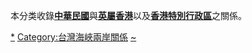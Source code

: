 本分类收錄'''[[中華民國|中華民國]]'''與'''[[英屬香港|英屬香港]]'''以及'''[[香港特別行政區|香港特別行政區]]'''之關係。

[[Category:香港雙邊關係|*]]
[[Category:台灣海峽兩岸關係|Category:台灣海峽兩岸關係]]
[[Category:中華民國與亞洲關係|~]]